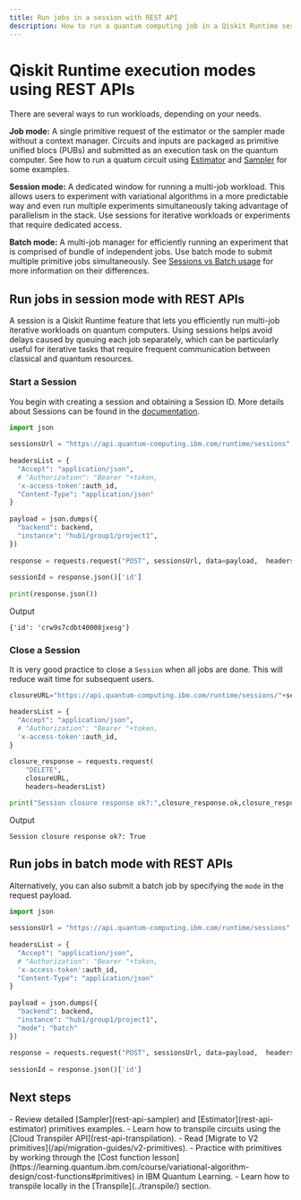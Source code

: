```yaml
---
title: Run jobs in a session with REST API
description: How to run a quantum computing job in a Qiskit Runtime session.
---
```


# Qiskit Runtime execution modes using REST APIs

There are several ways to run workloads, depending on your needs.

**Job mode:** A single primitive request of the estimator or the sampler made without a context manager. Circuits and inputs are packaged as primitive unified blocs (PUBs) and submitted as an execution task on the quantum computer. See how to run a quatum circuit using [Estimator](rest-api-estimator#4-run-the-quantum-circuit-using-the-estimatorv2-api) and [Sampler](rest-api-sampler#4-run-the-quantum-circuit-using-samplerv2-api) for some examples. 

**Session mode:** A dedicated window for running a multi-job workload. This allows users to experiment with variational algorithms in a more predictable way and even run multiple experiments simultaneously taking advantage of parallelism in the stack. Use sessions for iterative workloads or experiments that require dedicated access. 

**Batch mode:** A multi-job manager for efficiently running an experiment that is comprised of bundle of independent jobs. Use batch mode to submit multiple primitive jobs simultaneously. See [Sessions vs Batch usage](execution-modes#sessions-versus-batch-usage) for more information on their differences.  

## Run jobs in session mode with REST APIs

A session is a Qiskit Runtime feature that lets you efficiently run multi-job iterative workloads on quantum computers. Using sessions helps avoid delays caused by queuing each job separately, which can be particularly useful for iterative tasks that require frequent communication between classical and quantum resources.

### Start a Session 

You begin with creating a session and obtaining a Session ID. More details about Sessions can be found in the [documentation](https://docs.quantum.ibm.com/api/runtime).

```python
import json
 
sessionsUrl = "https://api.quantum-computing.ibm.com/runtime/sessions"
 
headersList = {
  "Accept": "application/json",
  # "Authorization": "Bearer "+token,
  'x-access-token':auth_id,
  "Content-Type": "application/json" 
}
 
payload = json.dumps({
  "backend": backend,
  "instance": "hub1/group1/project1",
})
 
response = requests.request("POST", sessionsUrl, data=payload,  headers=headersList)
 
sessionId = response.json()['id']
 
print(response.json())
```
Output
```text
{'id': 'crw9s7cdbt40008jxesg'}
```


### Close a Session 

It is very good practice to close a `Session` when all jobs are done. This will reduce wait time for subsequent users.

```python
closureURL="https://api.quantum-computing.ibm.com/runtime/sessions/"+sessionId+"/close"

headersList = {
  "Accept": "application/json",
  # "Authorization": "Bearer "+token,
  'x-access-token':auth_id,
}
 
closure_response = requests.request(
    "DELETE",
    closureURL, 
    headers=headersList)

print("Session closure response ok?:",closure_response.ok,closure_response.text)
```
Output
```text
Session closure response ok?: True 
```


## Run jobs in batch mode with REST APIs

Alternatively, you can also submit a batch job by specifying the `mode` in the request payload.

```python
import json
 
sessionsUrl = "https://api.quantum-computing.ibm.com/runtime/sessions"
 
headersList = {
  "Accept": "application/json",
  # "Authorization": "Bearer "+token,
  'x-access-token':auth_id,
  "Content-Type": "application/json" 
}
 
payload = json.dumps({
  "backend": backend,
  "instance": "hub1/group1/project1",
  "mode": "batch"
})
 
response = requests.request("POST", sessionsUrl, data=payload,  headers=headersList)
 
sessionId = response.json()['id']
```

## Next steps

<Admonition type="tip" title="Recommendations">
    - Review detailed [Sampler](rest-api-sampler) and [Estimator](rest-api-estimator) primitives examples.
    - Learn how to transpile circuits using the [Cloud Transpiler API](rest-api-transpilation).
    - Read [Migrate to V2 primitives](/api/migration-guides/v2-primitives).
    - Practice with primitives by working through the [Cost function lesson](https://learning.quantum.ibm.com/course/variational-algorithm-design/cost-functions#primitives) in IBM Quantum Learning.
    - Learn how to transpile locally in the [Transpile](../transpile/) section.
</Admonition>